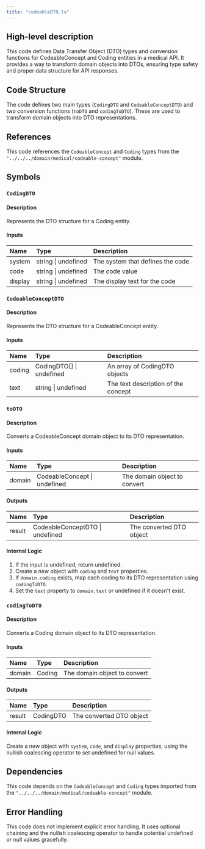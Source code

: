 ```yaml
---
title: "codeableDTO.ts"
---
```


## High-level description
This code defines Data Transfer Object (DTO) types and conversion functions for CodeableConcept and Coding entities in a medical API. It provides a way to transform domain objects into DTOs, ensuring type safety and proper data structure for API responses.

## Code Structure
The code defines two main types (`CodingDTO` and `CodeableConceptDTO`) and two conversion functions (`toDTO` and `codingToDTO`). These are used to transform domain objects into DTO representations.

## References
This code references the `CodeableConcept` and `Coding` types from the `"../../../domain/medical/codeable-concept"` module.

## Symbols

### `CodingDTO`
#### Description
Represents the DTO structure for a Coding entity.

#### Inputs
| Name | Type | Description |
|:-----|:-----|:------------|
| system | string \| undefined | The system that defines the code |
| code | string \| undefined | The code value |
| display | string \| undefined | The display text for the code |

### `CodeableConceptDTO`
#### Description
Represents the DTO structure for a CodeableConcept entity.

#### Inputs
| Name | Type | Description |
|:-----|:-----|:------------|
| coding | CodingDTO[] \| undefined | An array of CodingDTO objects |
| text | string \| undefined | The text description of the concept |

### `toDTO`
#### Description
Converts a CodeableConcept domain object to its DTO representation.

#### Inputs
| Name | Type | Description |
|:-----|:-----|:------------|
| domain | CodeableConcept \| undefined | The domain object to convert |

#### Outputs
| Name | Type | Description |
|:-----|:-----|:------------|
| result | CodeableConceptDTO \| undefined | The converted DTO object |

#### Internal Logic
1. If the input is undefined, return undefined.
2. Create a new object with `coding` and `text` properties.
3. If `domain.coding` exists, map each coding to its DTO representation using `codingToDTO`.
4. Set the `text` property to `domain.text` or undefined if it doesn't exist.

### `codingToDTO`
#### Description
Converts a Coding domain object to its DTO representation.

#### Inputs
| Name | Type | Description |
|:-----|:-----|:------------|
| domain | Coding | The domain object to convert |

#### Outputs
| Name | Type | Description |
|:-----|:-----|:------------|
| result | CodingDTO | The converted DTO object |

#### Internal Logic
Create a new object with `system`, `code`, and `display` properties, using the nullish coalescing operator to set undefined for null values.

## Dependencies
This code depends on the `CodeableConcept` and `Coding` types imported from the `"../../../domain/medical/codeable-concept"` module.

## Error Handling
This code does not implement explicit error handling. It uses optional chaining and the nullish coalescing operator to handle potential undefined or null values gracefully.